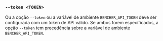 ### `--token <TOKEN>`

Ou a opção `--token` ou a variável de ambiente `BENCHER_API_TOKEN` deve ser configurada com um token de API válido. Se ambos forem especificados, a opção `--token` tem precedência sobre a variável de ambiente `BENCHER_API_TOKEN`.